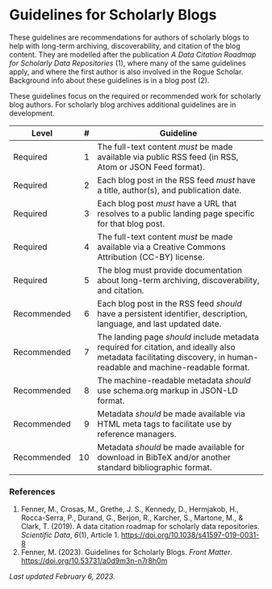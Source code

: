 # Guidelines for Scholarly Blogs

These guidelines are recommendations for authors of scholarly blogs to help with long-term archiving, discoverability, and citation of the blog content.
They are modelled after the publication *A Data Citation Roadmap for Scholarly Data Repositories* (1),
where many of the same guidelines apply, and where the first author is also involved in the Rogue Scholar. Background info about these
guidelines is in a blog post (2).

These guidelines focus on the required or recommended work for scholarly blog authors. For scholarly blog archives additional guidelines are in development.

| Level       | #  | Guideline                     |
| ----------- | -: | ----------------------------- | 
| Required    | 1  | The full-text content *must* be made available via public RSS feed (in RSS, Atom or JSON Feed format). |
| Required    | 2  | Each blog post in the RSS feed *must* have a title, author(s), and publication date. |
| Required    | 3  | Each blog post *must* have a URL that resolves to a public landing page specific for that blog post. |
| Required    | 4  | The full-text content *must* be made available via a Creative Commons Attribution (CC-BY) license. |
| Required    | 5  | The blog must provide documentation about long-term archiving, discoverability, and citation. |
| Recommended | 6  | Each blog post in the RSS feed *should* have a persistent identifier, description, language, and last updated date. |
| Recommended | 7  | The landing page *should* include metadata required for citation, and ideally also metadata facilitating discovery, in human-readable and machine-readable format. |
| Recommended | 8  | The machine-readable metadata *should* use schema.org markup in JSON-LD format. |
| Recommended | 9  | Metadata *should* be made available via HTML meta tags to facilitate use by reference managers. |
| Recommended | 10 | Metadata *should* be made available for download in BibTeX and/or another standard bibliographic format. |

### References

1. Fenner, M., Crosas, M., Grethe, J. S., Kennedy, D., Hermjakob, H., Rocca-Serra, P., Durand, G., Berjon, R., Karcher, S., Martone, M., &amp; Clark, T. (2019). A data citation roadmap for scholarly data repositories. <i>Scientific Data</i>, <i>6</i>(1), Article 1. <a href="https://doi.org/10.1038/s41597-019-0031-8">https://doi.org/10.1038/s41597-019-0031-8</a>
1. Fenner, M. (2023). Guidelines for Scholarly Blogs. <i>Front Matter</i>. <a href="https://doi.org/10.53731/a0d9m3n-n7r8h0m">https://doi.org/10.53731/a0d9m3n-n7r8h0m</a>

*Last updated February 6, 2023.*
